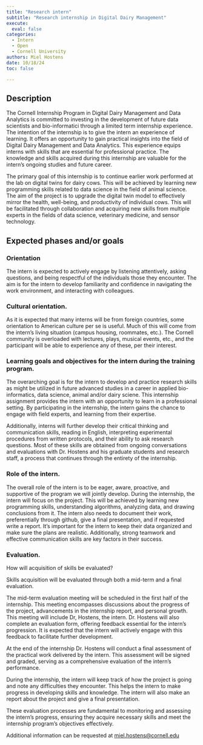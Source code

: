 ```yaml
---
title: "Research intern"
subtitle: "Research internship in Digital Dairy Management"
execute:
  eval: false
categories:
  - Intern
  - Open
  - Cornell University
authors: Miel Hostens
date: 10/18/24
toc: false

---
```


## Description

The Cornell Internship Program in Digital Dairy Management and Data Analytics is committed to investing in the development of future data scientists and bio-informatici through a limited term internship experience. The intention of the internship is to give the intern an experience of learning. It offers an opportunity to gain practical insights into the field of Digital Dairy Management and Data Analytics. This experience equips interns with skills that are essential for professional practice. The knowledge and skills acquired during this internship are valuable for the intern's ongoing studies and future career.

The primary goal of this internship is to continue earlier work performed at the lab on digital twins for dairy cows. This will be achieved by learning new programming skills related to data science in the field of animal science. The aim of the project is to upgrade the digital twin model to effectively mirror the health, well-being, and productivity of individual cows. This will be facilitated through collaboration and acquiring new skills from multiple experts in the fields of data science, veterinary medicine, and sensor technology.

## Expected phases and/or goals

### Orientation

The intern is expected to actively engage by listening attentively, asking questions, and being respectful of the individuals those they encounter. The aim is for the intern to develop familiarity and confidence in navigating the work environment, and interacting with colleagues.

### Cultural orientation.

As it is expected that many interns will be from foreign countries, some orientation to American culture per se is useful.  Much of this will come from the intern’s living situation (campus housing, roommates, etc.). The Cornell community is overloaded with lectures, plays, musical events, etc., and the participant will be able to experience any of these, per their interest.

### Learning goals and objectives for the intern during the training program.

The overarching goal is for the intern to develop and practice research skills as might be utilized in future advanced studies in a career in applied bio-informatics, data science, animal and/or dairy sciene. This internship assignment provides the intern with an opportunity to learn in a professional setting. By participating in the internship, the intern gains the chance to engage with field experts, and learning from their expertise. 

Additionally, interns will further develop their critical thinking and communication skills, reading in English, interpreting experimental procedures from written protocols, and their ability to ask research questions. Most of these skills are obtained from ongoing conversations and evaluations with Dr. Hostens and his graduate students and research staff, a process that continues through the entirety of the internship.

### Role of the intern.

The overall role of the intern is to be eager, aware, proactive, and supportive of the program we will jointly develop. During the internship, the intern will focus on the project. This will be achieved by learning new programming skills, understanding algorithms, analyzing data, and drawing conclusions from it. The intern also needs to document their work, preferentially through github, give a final presentation, and if requested write a report. It's important for the intern to keep their data organized and make sure the plans are realistic. Additionally, strong teamwork and effective communication skills are key factors in their success.

### Evaluation.

How will acquisition of skills be evaluated? 

Skills acquisition will be evaluated through both a mid-term and a final evaluation.

The mid-term evaluation meeting will be scheduled in the first half of the internship. This meeting encompasses discussions about the progress of the project, advancements in the internship report, and personal growth. This meeting will include Dr, Hostens, the intern. Dr. Hostens will also complete an evaluation form, offering feedback essential for the intern's progression. It is expected that the intern will actively engage with this feedback to facilitate further development.

At the end of the internship Dr. Hostens will conduct a final assessment of the practical work delivered by the intern. This assessment will be signed and graded, serving as a comprehensive evaluation of the intern's performance.

During the internship, the intern will keep track of how the project is going and note any difficulties they encounter. This helps the intern to make progress in developing skills and knowledge. The intern will also make an report about the project and give a final presentation.

These evaluation processes are fundamental to monitoring and assessing the intern's progress, ensuring they acquire necessary skills and meet the internship program's objectives effectively.

Additional information can be requested at [miel.hostens@cornell.edu](mailto:miel.hostens@cornell.edu)

